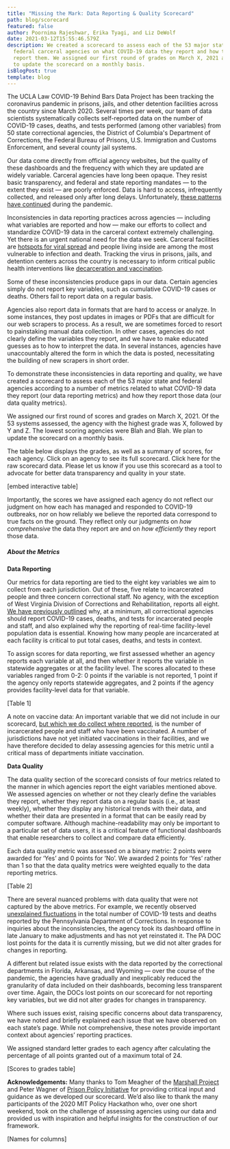 ```yaml
---
title: "Missing the Mark: Data Reporting & Quality Scorecard"
path: blog/scorecard
featured: false
author: Poornima Rajeshwar, Erika Tyagi, and Liz DeWolf
date: 2021-03-12T15:55:46.579Z
description: We created a scorecard to assess each of the 53 major state and
  federal carceral agencies on what COVID-19 data they report and how they
  report them. We assigned our first round of grades on March X, 2021 and plan
  to update the scorecard on a monthly basis.
isBlogPost: true
template: blog
---
```

The UCLA Law COVID-19 Behind Bars Data Project has been tracking the coronavirus pandemic in prisons, jails, and other detention facilities across the country since March 2020. Several times per week, our team of data scientists systematically collects self-reported data on the number of COVID-19 cases, deaths, and tests performed (among other variables) from 50 state correctional agencies, the District of Columbia's Department of Corrections, the Federal Bureau of Prisons, U.S. Immigration and Customs Enforcement, and several county jail systems.

Our data come directly from official agency websites, but the quality of these dashboards and the frequency with which they are updated are widely variable. Carceral agencies have long been opaque. They resist basic transparency, and federal and state reporting mandates — to the extent they exist — are poorly enforced. Data is hard to access, infrequently collected, and released only after long delays. Unfortunately, [these patterns have continued](https://uclacovidbehindbars.org/blog/data-reporting) during the pandemic.

Inconsistencies in data reporting practices across agencies — including what variables are reported and how — make our efforts to collect and standardize COVID-19 data in the carceral context extremely challenging. Yet there is an urgent national need for the data we seek. Carceral facilities are [hotspots for viral spread](https://jamanetwork.com/journals/jama/fullarticle/2768249) and people living inside are among the most vulnerable to infection and death. Tracking the virus in prisons, jails, and detention centers across the country is necessary to inform critical public health interventions like [decarceration and vaccination](https://www.nejm.org/doi/full/10.1056/NEJMp2100609). 

Some of these inconsistencies produce gaps in our data. Certain agencies simply do not report key variables, such as cumulative COVID-19 cases or deaths. Others fail to report data on a regular basis. 

Agencies also report data in formats that are hard to access or analyze. In some instances, they post updates in images or PDFs that are difficult for our web scrapers to process. As a result, we are sometimes forced to resort to painstaking manual data collection. In other cases, agencies do not clearly define the variables they report, and we have to make educated guesses as to how to interpret the data. In several instances, agencies have unaccountably altered the form in which the data is posted, necessitating the building of new scrapers in short order. 

To demonstrate these inconsistencies in data reporting and quality, we have created a scorecard to assess each of the 53 major state and federal agencies according to a number of metrics related to what COVID-19 data they report (our data reporting metrics) and how they report those data (our data quality metrics). 

We assigned our first round of scores and grades on March X, 2021. Of the 53 systems assessed, the agency with the highest grade was X, followed by Y and Z. The lowest scoring agencies were Blah and Blah. We plan to update the scorecard on a monthly basis.

The table below displays the grades, as well as a summary of scores, for each agency. Click on an agency to see its full scorecard. Click here for the raw scorecard data. Please let us know if you use this scorecard as a tool to advocate for better data transparency and quality in your state.

\[embed interactive table]

Importantly, the scores we have assigned each agency do not reflect our judgment on how each has managed and responded to COVID-19 outbreaks, nor on how reliably we believe the reported data correspond to true facts on the ground. They reflect only our judgments on *how comprehensive* the data they report are and on *how efficiently* they report those data. 

##### **About the Metrics**

**Data Reporting**

Our metrics for data reporting are tied to the eight key variables we aim to collect from each jurisdiction. Out of these, five relate to incarcerated people and three concern correctional staff. No agency, with the exception of West Virginia Division of Corrections and Rehabilitation, reports all eight. [We have previously outlined](https://uclacovidbehindbars.org/blog/data-reporting) why, at a minimum, all correctional agencies should report COVID-19 cases, deaths, and tests for incarcerated people and staff, and also explained why the reporting of real-time facility-level population data is essential. Knowing how many people are incarcerated at each facility is critical to put total cases, deaths, and tests in context. 

To assign scores for data reporting, we first assessed whether an agency reports each variable at all, and then whether it reports the variable in statewide aggregates or at the facility level. The scores allocated to these variables ranged from 0-2: 0 points if the variable is not reported, 1 point if the agency only reports statewide aggregates, and 2 points if the agency provides facility-level data for that variable. 

\[Table 1]

A note on vaccine data: An important variable that we did not include in our scorecard, [but which we do collect where reported](https://uclacovidbehindbars.org/blog/vaccine-dashboard-data), is the number of incarcerated people and staff who have been vaccinated. A number of jurisdictions have not yet initiated vaccinations in their facilities, and we have therefore decided to delay assessing agencies for this metric until a critical mass of departments initiate vaccination. 

**Data Quality**

The data quality section of the scorecard consists of four metrics related to the manner in which agencies report the eight variables mentioned above. We assessed agencies on whether or not they clearly define the variables they report, whether they report data on a regular basis (i.e., at least weekly), whether they display any historical trends with their data, and whether their data are presented in a format that can be easily read by computer software. Although machine-readability may only be important to a particular set of data users, it is a critical feature of functional dashboards that enable researchers to collect and compare data efficiently. 

Each data quality metric was assessed on a binary metric: 2 points were awarded for ‘Yes’ and 0 points for ‘No’. We awarded 2 points for ‘Yes’ rather than 1 so that the data quality metrics were weighted equally to the data reporting metrics.

\[Table 2]

There are several nuanced problems with data quality that were not captured by the above metrics. For example, we recently observed [unexplained fluctuations](https://www.post-gazette.com/news/crime-courts/2021/02/01/pennsylvania-corrections-prisons-significant-flaws-coronavirus-data-health-prisoners-tests/stories/202102010067) in the total number of COVID-19 tests and deaths reported by the Pennsylvania Department of Corrections. In response to inquiries about the inconsistencies, the agency took its dashboard offline in late January to make adjustments and has not yet reinstated it. The PA DOC lost points for the data it is currently missing, but we did not alter grades for changes in reporting. 

A different but related issue exists with the data reported by the correctional departments in Florida, Arkansas, and Wyoming — over the course of the pandemic, the agencies have gradually and inexplicably reduced the granularity of data included on their dashboards, becoming less transparent over time. Again, the DOCs lost points on our scorecard for not reporting key variables, but we did not alter grades for changes in transparency.

Where such issues exist, raising specific concerns about data transparency, we have noted and briefly explained each issue that we have observed on each state’s page. While not comprehensive, these notes provide important context about agencies’ reporting practices.

We assigned standard letter grades to each agency after calculating the percentage of all points granted out of a maximum total of 24.

\[Scores to grades table]



**Acknowledgements:** Many thanks to Tom Meagher of the [Marshall Project](https://www.themarshallproject.org/subscribe?gclid=Cj0KCQiAv6yCBhCLARIsABqJTjaBmCryPxFV6QCo8D-sICTpSC3ZeKeJ6jplLfyLgvBGruNeSxbSEFcaAmofEALw_wcB) and Peter Wagner of [Prison Policy Initiative](https://www.prisonpolicy.org/) for providing critical input and guidance as we developed our scorecard. We’d also like to thank the many participants of the 2020 MIT Policy Hackathon who, over one short weekend, took on the challenge of assessing agencies using our data and provided us with inspiration and helpful insights for the construction of our framework.

\[Names for columns]